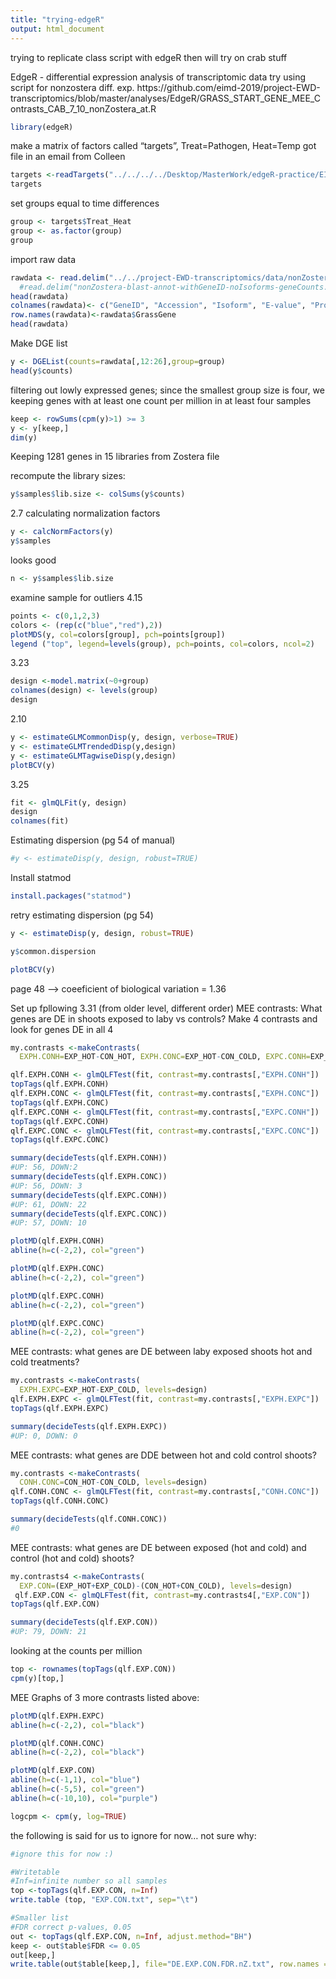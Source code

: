 ```yaml
---
title: "trying-edgeR"
output: html_document
---
```

trying to replicate class script with edgeR
then will try on crab stuff

EdgeR - differential expression analysis of transcriptomic data
try using script for nonzostera diff. exp. 
https://github.com/eimd-2019/project-EWD-transcriptomics/blob/master/analyses/EdgeR/GRASS_START_GENE_MEE_Contrasts_CAB_7_10_nonZostera_at.R

```r
library(edgeR)
```

make a matrix of factors called "targets", Treat=Pathogen, Heat=Temp
got file in an email from Colleen
```r
targets <-readTargets("../../../../Desktop/MasterWork/edgeR-practice/EIMD-stuff/targets.txt")
targets
```

set groups equal to time differences
```r
group <- targets$Treat_Heat
group <- as.factor(group)
group
```
import raw data
```r
rawdata <- read.delim("../../project-EWD-transcriptomics/data/nonZostera-blast-annot-withGeneID-noIsoforms-geneCounts.tab", header = FALSE)
  #read.delim("nonZostera-blast-annot-withGeneID-noIsoforms-geneCounts.tab", header=FALSE)
head(rawdata)
colnames(rawdata)<- c("GeneID", "Accession", "Isoform", "E-value", "ProteinN", "GO_BP", "GO_CC", "GO_MF", "GO", "Status", "Organism", "S_10B", "S_9A", "S_13A", "S_42A", "S_46B", "S_47B", "S_48B", "S_2A", "S_2B", "S_7B", "S_8B", "S_33A", "S_36B", "S_38A", "S_40A")
row.names(rawdata)<-rawdata$GrassGene
head(rawdata)
```
Make DGE list
```r
y <- DGEList(counts=rawdata[,12:26],group=group)
head(y$counts)
```

filtering out lowly expressed genes; since the smallest group size is four, we keeping genes with at least one count per million in at least four samples
```r
keep <- rowSums(cpm(y)>1) >= 3
y <- y[keep,]
dim(y) 
```
Keeping 1281 genes in 15 libraries from Zostera file

recompute the library sizes:
```r
y$samples$lib.size <- colSums(y$counts)
```

2.7
calculating normalization factors
```r
y <- calcNormFactors(y)
y$samples 
```
looks good

```r
n <- y$samples$lib.size
```

examine sample for outliers
4.15
```r
points <- c(0,1,2,3)
colors <- (rep(c("blue","red"),2))
plotMDS(y, col=colors[group], pch=points[group])  
legend ("top", legend=levels(group), pch=points, col=colors, ncol=2)
```

3.23
```r
design <-model.matrix(~0+group)
colnames(design) <- levels(group)
design
```

2.10
```r
y <- estimateGLMCommonDisp(y, design, verbose=TRUE)
y <- estimateGLMTrendedDisp(y,design)
y <- estimateGLMTagwiseDisp(y,design)
plotBCV(y)
```

3.25
```r
fit <- glmQLFit(y, design)
design
colnames(fit)
```

Estimating dispersion (pg 54 of manual)
```r
#y <- estimateDisp(y, design, robust=TRUE)
```
Install statmod
```r
install.packages("statmod")
```
retry estimating dispersion (pg 54)
```r
y <- estimateDisp(y, design, robust=TRUE)
```

```r
y$common.dispersion
```

```r
plotBCV(y)
```
page 48 --> coeeficient of biological variation = 1.36

Set up fpllowing 3.31 (from older level, different order)
MEE contrasts: What genes are DE in shoots exposed to laby vs controls? Make 4 contrasts and look for genes DE in all 4
```r
my.contrasts <-makeContrasts(
  EXPH.CONH=EXP_HOT-CON_HOT, EXPH.CONC=EXP_HOT-CON_COLD, EXPC.CONH=EXP_COLD-CON_HOT, EXPC.CONC=EXP_COLD-CON_COLD, levels=design)

qlf.EXPH.CONH <- glmQLFTest(fit, contrast=my.contrasts[,"EXPH.CONH"])
topTags(qlf.EXPH.CONH)
qlf.EXPH.CONC <- glmQLFTest(fit, contrast=my.contrasts[,"EXPH.CONC"])
topTags(qlf.EXPH.CONC)
qlf.EXPC.CONH <- glmQLFTest(fit, contrast=my.contrasts[,"EXPC.CONH"])
topTags(qlf.EXPC.CONH)
qlf.EXPC.CONC <- glmQLFTest(fit, contrast=my.contrasts[,"EXPC.CONC"])
topTags(qlf.EXPC.CONC)

summary(decideTests(qlf.EXPH.CONH))
#UP: 56, DOWN:2
summary(decideTests(qlf.EXPH.CONC))
#UP: 56, DOWN: 3
summary(decideTests(qlf.EXPC.CONH))
#UP: 61, DOWN: 22
summary(decideTests(qlf.EXPC.CONC))
#UP: 57, DOWN: 10

plotMD(qlf.EXPH.CONH)
abline(h=c(-2,2), col="green")

plotMD(qlf.EXPH.CONC)
abline(h=c(-2,2), col="green")

plotMD(qlf.EXPC.CONH)
abline(h=c(-2,2), col="green")

plotMD(qlf.EXPC.CONC)
abline(h=c(-2,2), col="green")
```

MEE contrasts: what genes are DE between laby exposed shoots hot and cold treatments?
```r
my.contrasts <-makeContrasts(
  EXPH.EXPC=EXP_HOT-EXP_COLD, levels=design)
qlf.EXPH.EXPC <- glmQLFTest(fit, contrast=my.contrasts[,"EXPH.EXPC"])
topTags(qlf.EXPH.EXPC)

summary(decideTests(qlf.EXPH.EXPC))
#UP: 0, DOWN: 0
```

MEE contrasts: what genes are DDE between hot and cold control shoots?
```r
my.contrasts <-makeContrasts(
  CONH.CONC=CON_HOT-CON_COLD, levels=design)
qlf.CONH.CONC <- glmQLFTest(fit, contrast=my.contrasts[,"CONH.CONC"])
topTags(qlf.CONH.CONC)

summary(decideTests(qlf.CONH.CONC))
#0

```

MEE contrasts: what genes are DE between exposed (hot and cold) and  control (hot and cold) shoots?
```r
my.contrasts4 <-makeContrasts(
  EXP.CON=(EXP_HOT+EXP_COLD)-(CON_HOT+CON_COLD), levels=design)
 qlf.EXP.CON <- glmQLFTest(fit, contrast=my.contrasts4[,"EXP.CON"])
topTags(qlf.EXP.CON)

summary(decideTests(qlf.EXP.CON))
#UP: 79, DOWN: 21
```

looking at the counts per million
```r
top <- rownames(topTags(qlf.EXP.CON))
cpm(y)[top,]
```

MEE Graphs of 3 more contrasts listed above: 

```r
plotMD(qlf.EXPH.EXPC)
abline(h=c(-2,2), col="black")

plotMD(qlf.CONH.CONC)
abline(h=c(-2,2), col="black")

plotMD(qlf.EXP.CON)
abline(h=c(-1,1), col="blue")
abline(h=c(-5,5), col="green")
abline(h=c(-10,10), col="purple")

logcpm <- cpm(y, log=TRUE)
```

the following is said for us to ignore for now... not sure why:
```r
#ignore this for now :)

#Writetable
#Inf=infinite number so all samples
top <-topTags(qlf.EXP.CON, n=Inf)
write.table (top, "EXP.CON.txt", sep="\t")

#Smaller list
#FDR correct p-values, 0.05
out <- topTags(qlf.EXP.CON, n=Inf, adjust.method="BH")
keep <- out$table$FDR <= 0.05 
out[keep,]
write.table(out$table[keep,], file="DE.EXP.CON.FDR.nZ.txt", row.names = TRUE, col.names = NA, quote=FALSE, sep = "\t")
```

